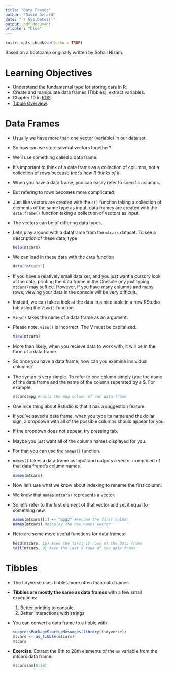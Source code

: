 ```yaml
---
title: "Data Frames"
author: "David Gerard"
date: "`r Sys.Date()`"
output: pdf_document
urlcolor: "blue"
---
```


```r
knitr::opts_chunk$set(echo = TRUE)
```

Based on a bootcamp originally written by Sohail Nizam.

# Learning Objectives

- Understand the fundamental type for storing data in R.
- Create and manipulate data frames (Tibbles), extract variables.
- Chapter 10 in [RDS](https://r4ds.had.co.nz/).
- [Tibble Overview](https://tibble.tidyverse.org/).

# Data Frames

- Usually we have more than one vector (variable) in our data set. 
- So how can we store several vectors together? 
- We'll use something called a data frame. 
- It's important to think of a data frame as a collection of columns,
  not a collection of rows because *that's how R thinks of it*. 
- When you have a data frame, you can easily refer to specific columns.
- But refering to rows becomes more complicated.
- Just like vectors are created with the `c()` function taking a collection of
  elements of the same type as input, data frames are created with the
  `data.frame()` function taking a collection of vectors as input. 
- The vectors can be of differing data types. 

- Let's play around with a dataframe from the `mtcars` dataset. To see a 
  description of these data, type
  
    ```r
    help(mtcars)
    ```

- We can load in these data with the `data` function

    ```r
    data("mtcars")
    ```



- If you have a relatively small data set, and you just want a cursory look at 
  the data, printing the data frame in the Console (my just typing `mtcars`)
  may suffice. However, if you have many columns and many rows, viewing your
  data in the console will be very difficult. 

- Instead, we can take a look at the data in a nice table in a new RStudio 
  tab using the `View()` function. 

- `View()` takes the name of a data frame as an argument. 
- Please note, `view()` is incorrect. The V must be capitalized.

    ```r
    View(mtcars)
    ```


- More than likely, when you recieve data to work with, it will be in the form 
  of a data frame. 
- So once you have a data frame, how can you examine individual columns? 
- The syntax is very simple. To refer to one column simply type the name of 
  the data frame and the name of the column seperated by a $. For example:

    ```r
    mtcars$mpg #calls the mpg column of our data frame
    ```

- One nice thing about Rstudio is that it has a suggestion feature. 
- If you've saved a data frame, when you type its name and the dollar sign, a
  dropdown with all of the possible columns should appear for you. 
- If the dropdown does not appear, try pressing tab.

- Maybe you just want all of the column names displayed for you. 
- For that you can use the `names()` function. 
- `names()` takes a data frame as input and outputs a vector comprised of 
  that data frame's column names.

    ```r
    names(mtcars)
    ```

- Now let's use what we know about indexing to rename the first column. 
- We know that `names(mtcars)` represents a vector. 
- So let's refer to the first element of that vector and set it equal to
  something new. 

    ```r
    names(mtcars)[1] <- "mpg2" #rename the first column
    names(mtcars) #display the new names vector
    ```

- Here are some more useful functions for data frames:

    ```r
    head(mtcars, 15) #see the first 15 rows of the data frame
    tail(mtcars, 9) #see the last 9 rows of the data frams
    ```
    
# Tibbles

- The tidyverse uses tibbles more often than data frames.

- **Tibbles are mostly the same as data frames** with a few small exceptions:

    1. Better printing to console.
    2. Better interactions with strings.

- You can convert a data frame to a tibble with

    ```r
    suppressPackageStartupMessages(library(tidyverse))
    mtcars <- as_tibble(mtcars)
    mtcars
    ```
    
- **Exercise**: Extract the 8th to 28th elements of the `am` variable from the
  mtcars data frame.
  
    ```r
    mtcars$am[8:28]
    ```
  


